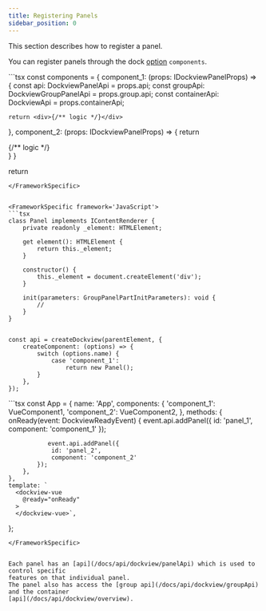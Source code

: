 ```yaml
---
title: Registering Panels
sidebar_position: 0
---
```




This section describes how to register a panel.

You can register panels through the dock  [option](/docs/api/dockview/options) `components`.

<FrameworkSpecific framework='React'>
  <DocRef declaration="IDockviewReactProps" methods={['components']} />
</FrameworkSpecific>

<FrameworkSpecific framework='Vue'>
  <DocRef declaration="IDockviewVueProps" methods={['components']} />
</FrameworkSpecific>


<FrameworkSpecific framework='JavaScript'>
  <DocRef declaration="DockviewComponentOptions" methods={['createComponent']} />
</FrameworkSpecific>


<FrameworkSpecific framework='React'>
```tsx
const components = {
  component_1: (props: IDockviewPanelProps) => {
    const api: DockviewPanelApi  = props.api;
    const groupApi: DockviewGroupPanelApi  = props.group.api;
    const containerApi: DockviewApi  = props.containerApi;

    return <div>{/** logic */}</div>
  },
  component_2: (props: IDockviewPanelProps) => {
    return <div>{/** logic */}</div>
  }
}

return <DockviewReact components={components}/>
```
</FrameworkSpecific>


<FrameworkSpecific framework='JavaScript'>
```tsx
class Panel implements IContentRenderer {
    private readonly _element: HTMLElement;

    get element(): HTMLElement {
        return this._element;
    }

    constructor() {
        this._element = document.createElement('div');
    }

    init(parameters: GroupPanelPartInitParameters): void {
        //
    }
}


const api = createDockview(parentElement, {
    createComponent: (options) => {
        switch (options.name) {
            case 'component_1':
                return new Panel();
        }
    },
});
```
</FrameworkSpecific>


<FrameworkSpecific framework='Vue'>
```tsx
const App = {
    name: 'App',
    components: {
        'component_1': VueComponent1,
        'component_2': VueComponent2,
    },
    methods: {
        onReady(event: DockviewReadyEvent) {
            event.api.addPanel({
                id: 'panel_1',
                component: 'component_1'
            });

               event.api.addPanel({
                id: 'panel_2',
                component: 'component_2'
            });
        },
    },
    template: `
      <dockview-vue
        @ready="onReady"
      >
      </dockview-vue>`,
};
```
</FrameworkSpecific>


Each panel has an [api](/docs/api/dockview/panelApi) which is used to control specific
features on that individual panel.
The panel also has access the [group api](/docs/api/dockview/groupApi) and the container
[api](/docs/api/dockview/overview).
